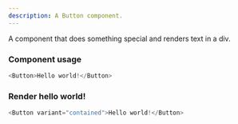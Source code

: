 ```yaml
---
description: A Button component.
---
```



A component that does something special and renders text in a div.

### Component usage

```js
<Button>Hello world!</Button>
```

### Render hello world!

```js live
<Button variant="contained">Hello world!</Button>
```
